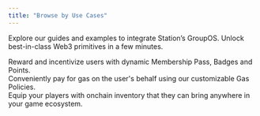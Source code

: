 ```yaml
---
title: "Browse by Use Cases"
---
```


Explore our guides and examples to integrate Station’s GroupOS. Unlock best-in-class Web3 primitives in a few minutes. 

<CardGroup cols={2}>
  <Card
    title="Membership & Loyalty"
    icon="star"
    iconType="solid"
    href="/use-cases/membership-loyalty/overview"
  >
    <div style={{ paddingTop: "8px", fontSize: "14px" }}>
      Reward and incentivize users with dynamic Membership Pass, Badges and Points. 
    </div>
  </Card>
    <Card
    title="Gas Pass"
    icon="gas-pump"
    iconType="solid"
    href="/use-cases/gas-pass/overview"
  >
    <div style={{ paddingTop: "8px", fontSize: "14px" }}>
      Conveniently pay for gas on the user's behalf using our customizable Gas Policies.
    </div>
  </Card>
    <Card
    title="Player Inventory"
    icon="gamepad-modern"
    iconType="solid"
    href="/use-cases/player-inventory/overview"
  >
    <div style={{ paddingTop: "8px", fontSize: "14px" }}>
      Equip your players with onchain inventory that they can bring anywhere in your game ecosystem.
    </div>
  </Card>
</CardGroup>





